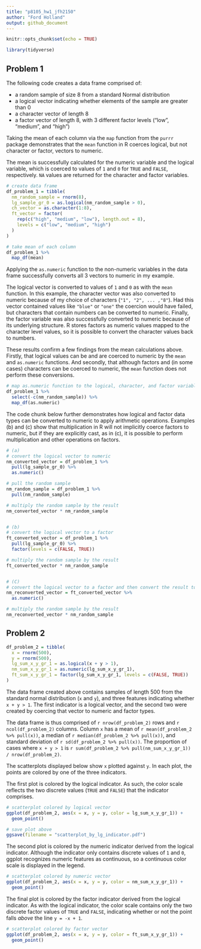 ```yaml
---
title: "p8105_hw1_jfh2150"
author: "Ford Holland"
output: github_document
---
```


```r
knitr::opts_chunk$set(echo = TRUE)

library(tidyverse)
```


## Problem 1

The following code creates a data frame comprised of:

* a random sample of size 8 from a standard Normal distribution
* a logical vector indicating whether elements of the sample are greater than 0
* a character vector of length 8
* a factor vector of length 8, with 3 different factor levels ("low", "medium", and "high")

Taking the mean of each column via the `map` function from the `purrr` package demonstrates that the `mean` function in R coerces logical, but not character or factor, vectors to numeric. 

The mean is successfully calculated for the numeric variable and the logical variable, which is coerced to values of `1` and `0` for `TRUE` and `FALSE`, respectively. `NA` values are returned for the character and factor variables. 


```r

# create data frame
df_problem_1 = tibble(
  nm_random_sample = rnorm(8),
  lg_sample_gr_0 = as.logical(nm_random_sample > 0),
  ch_vector = as.character(1:8),
  ft_vector = factor(
    rep(c("high", "medium", "low"), length.out = 8),
    levels = c("low", "medium", "high")
  )
)

# take mean of each column
df_problem_1 %>% 
  map_df(mean)

```


Applying the `as.numeric` function to the non-numeric variables in the data frame successfully converts all 3 vectors to numeric in my example.

The logical vector is converted to values of `1` and `0` as with the `mean` function. In this example, the character vector was also converted to numeric because of my choice of characters (`"1", "2", ... ,"8"`). Had this vector contained values like `"blue"` or `"one"` the coercion would have failed, but characters that contain numbers can be converted to numeric. Finally, the factor variable was also successfully converted to numeric because of its underlying structure. R stores factors as numeric values mapped to the character level values, so it is possible to convert the character values back to numbers.

These results confirm a few findings from the mean calculations above. Firstly, that logical values can be and are coerced to numeric by the `mean` and `as.numeric` functions. And secondly, that although factors and (in some cases) characters can be coerced to numeric, the `mean` function does not perform these conversions.


```r

# map as.numeric function to the logical, character, and factor variables
df_problem_1 %>% 
  select(-c(nm_random_sample)) %>% 
  map_df(as.numeric)

```


The code chunk below further demonstrates how logical and factor data types can be converted to numeric to apply arithmetic operations. Examples (b) and (c) show that multiplication in R will not implicitly coerce factors to numeric, but if they are explicitly cast, as in (c), it is possible to perform multiplication and other operations on factors.


```r

# (a)
# convert the logical vector to numeric 
nm_converted_vector = df_problem_1 %>% 
  pull(lg_sample_gr_0) %>% 
  as.numeric() 

# pull the random sample
nm_random_sample = df_problem_1 %>% 
  pull(nm_random_sample)

# multiply the random sample by the result
nm_converted_vector * nm_random_sample


# (b)
# convert the logical vector to a factor
ft_converted_vector = df_problem_1 %>% 
  pull(lg_sample_gr_0) %>% 
  factor(levels = c(FALSE, TRUE)) 

# multiply the random sample by the result
ft_converted_vector * nm_random_sample


# (C)
# convert the logical vector to a factor and then convert the result to numeric
nm_reconverted_vector = ft_converted_vector %>% 
  as.numeric()

# multiply the random sample by the result
nm_reconverted_vector * nm_random_sample

```


## Problem 2


```r

df_problem_2 = tibble(
  x = rnorm(500),
  y = rnorm(500),
  lg_sum_x_y_gr_1 = as.logical(x + y > 1),
  nm_sum_x_y_gr_1 = as.numeric(lg_sum_x_y_gr_1),
  ft_sum_x_y_gr_1 = factor(lg_sum_x_y_gr_1, levels = c(FALSE, TRUE))
)

```


The data frame created above contains samples of length 500 from the standard normal distribution (`x` and `y`), and three features indicating whether `x + y > 1`. The first indicator is a logical vector, and the second two were created by coercing that vector to numeric and factor types. 

The data frame is thus comprised of `r nrow(df_problem_2)` rows and `r ncol(df_problem_2)` columns. Column `x` has a mean of `r mean(df_problem_2 %>% pull(x))`, a median of `r median(df_problem_2 %>% pull(x))`, and standard deviation of `r sd(df_problem_2 %>% pull(x))`. The proportion of cases where `x + y > 1` is `r sum(df_problem_2 %>% pull(nm_sum_x_y_gr_1)) / nrow(df_problem_2)`.



The scatterplots displayed below show `x` plotted against `y`. In each plot, the points are colored by one of the three indicators. 

The first plot is colored by the logical indicator. As such, the color scale reflects the two discrete values (`TRUE` and `FALSE`) that the indicator comprises.


```r

# scatterplot colored by logical vector
ggplot(df_problem_2, aes(x = x, y = y, color = lg_sum_x_y_gr_1)) +
  geom_point()

# save plot above
ggsave(filename = "scatterplot_by_lg_indicator.pdf")

```


The second plot is colored by the numeric indicator derived from the logical indicator. Although the indicator only contains discrete values of `1` and `0`, ggplot recognizes numeric features as continuous, so a continuous color scale is displayed in the legend.


```r

# scatterplot colored by numeric vector
ggplot(df_problem_2, aes(x = x, y = y, color = nm_sum_x_y_gr_1)) +
  geom_point()

```


The final plot is colored by the factor indicator derived from the logical indicator. As with the logical indicator, the color scale contains only the two discrete factor values of `TRUE` and `FALSE`, indicating whether or not the point falls *above* the line `y = -x + 1`.


```r

# scatterplot colored by factor vector
ggplot(df_problem_2, aes(x = x, y = y, color = ft_sum_x_y_gr_1)) +
  geom_point()

```










